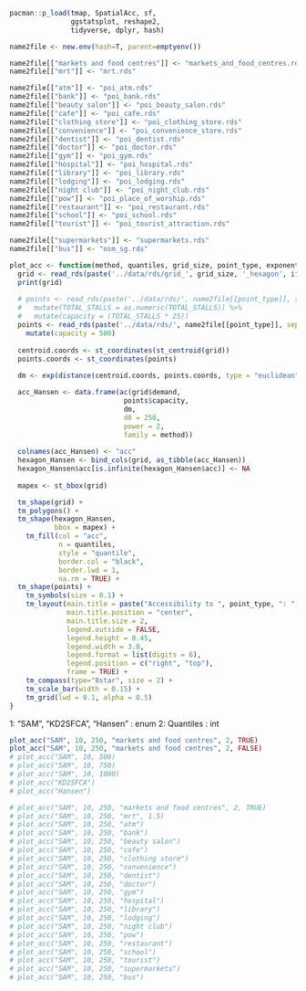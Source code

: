 ```r
pacman::p_load(tmap, SpatialAcc, sf, 
               ggstatsplot, reshape2,
               tidyverse, dplyr, hash)
```

```r
name2file <- new.env(hash=T, parent=emptyenv())

name2file[["markets and food centres"]] <- "markets_and_food_centres.rds"
name2file[["mrt"]] <- "mrt.rds"

name2file[["atm"]] <- "poi_atm.rds"
name2file[["bank"]] <- "poi_bank.rds"
name2file[["beauty salon"]] <- "poi_beauty_salon.rds"
name2file[["cafe"]] <- "poi_cafe.rds"
name2file[["clothing store"]] <- "poi_clothing_store.rds"
name2file[["convenience"]] <- "poi_convenience_store.rds"
name2file[["dentist"]] <- "poi_dentist.rds"
name2file[["doctor"]] <- "poi_doctor.rds"
name2file[["gym"]] <- "poi_gym.rds"
name2file[["hospital"]] <- "poi_hospital.rds"
name2file[["library"]] <- "poi_library.rds"
name2file[["lodging"]] <- "poi_lodging.rds"
name2file[["night club"]] <- "poi_night_club.rds"
name2file[["pow"]] <- "poi_place_of_worship.rds"
name2file[["restaurant"]] <- "poi_restaurant.rds"
name2file[["school"]] <- "poi_school.rds"
name2file[["tourist"]] <- "poi_tourist_attraction.rds"

name2file[["supermarkets"]] <- "supermarkets.rds"
name2file[["bus"]] <- "osm_sg.rds"
```

```r
plot_acc <- function(method, quantiles, grid_size, point_type, exponent, subz) {
  grid <- read_rds(paste('../data/rds/grid_', grid_size, '_hexagon', ifelse(subz, '_sz', '_pa'),'.rds', sep=""))
  print(grid)
  
  # points <- read_rds(paste('../data/rds/', name2file[[point_type]], sep="")) %>% 
  #   mutate(TOTAL_STALLS = as.numeric(TOTAL_STALLS)) %>%
  #   mutate(capacity = (TOTAL_STALLS * 25))
  points <- read_rds(paste('../data/rds/', name2file[[point_type]], sep="")) %>%
    mutate(capacity = 500)
  
  centroid.coords <- st_coordinates(st_centroid(grid))
  points.coords <- st_coordinates(points)
  
  dm <- exp(distance(centroid.coords, points.coords, type = "euclidean") / 1000 * exponent)

  acc_Hansen <- data.frame(ac(grid$demand,
                            points$capacity,
                            dm, 
                            d0 = 250,
                            power = 2, 
                            family = method))
  
  colnames(acc_Hansen) <- "acc"
  hexagon_Hansen <- bind_cols(grid, as_tibble(acc_Hansen))
  hexagon_Hansen$acc[is.infinite(hexagon_Hansen$acc)] <- NA
  
  mapex <- st_bbox(grid)

  tm_shape(grid) + 
  tm_polygons() +
  tm_shape(hexagon_Hansen,
           bbox = mapex) + 
    tm_fill(col = "acc",
            n = quantiles,
            style = "quantile",
            border.col = "black",
            border.lwd = 1,
            na.rm = TRUE) +
  tm_shape(points) +
    tm_symbols(size = 0.1) +
    tm_layout(main.title = paste("Accessibility to ", point_type, ": ", method," method", sep=""),
              main.title.position = "center",
              main.title.size = 2,
              legend.outside = FALSE,
              legend.height = 0.45, 
              legend.width = 3.0,
              legend.format = list(digits = 6),
              legend.position = c("right", "top"),
              frame = TRUE) +
    tm_compass(type="8star", size = 2) +
    tm_scale_bar(width = 0.15) +
    tm_grid(lwd = 0.1, alpha = 0.5)
}
```

1: "SAM", "KD2SFCA", "Hansen" : enum 2: Quantiles : int

```r
plot_acc("SAM", 10, 250, "markets and food centres", 2, TRUE)
plot_acc("SAM", 10, 250, "markets and food centres", 2, FALSE)
# plot_acc("SAM", 10, 500)
# plot_acc("SAM", 10, 750)
# plot_acc("SAM", 10, 1000)
# plot_acc("KD2SFCA")
# plot_acc("Hansen")
```

```r
# plot_acc("SAM", 10, 250, "markets and food centres", 2, TRUE)
# plot_acc("SAM", 10, 250, "mrt", 1.5)
# plot_acc("SAM", 10, 250, "atm")
# plot_acc("SAM", 10, 250, "bank")
# plot_acc("SAM", 10, 250, "beauty salon")
# plot_acc("SAM", 10, 250, "cafe")
# plot_acc("SAM", 10, 250, "clothing store")
# plot_acc("SAM", 10, 250, "convenience")
# plot_acc("SAM", 10, 250, "dentist")
# plot_acc("SAM", 10, 250, "doctor")
# plot_acc("SAM", 10, 250, "gym")
# plot_acc("SAM", 10, 250, "hospital")
# plot_acc("SAM", 10, 250, "library")
# plot_acc("SAM", 10, 250, "lodging")
# plot_acc("SAM", 10, 250, "night club")
# plot_acc("SAM", 10, 250, "pow")
# plot_acc("SAM", 10, 250, "restaurant")
# plot_acc("SAM", 10, 250, "school")
# plot_acc("SAM", 10, 250, "tourist")
# plot_acc("SAM", 10, 250, "supermarkets")
# plot_acc("SAM", 10, 250, "bus")
```
